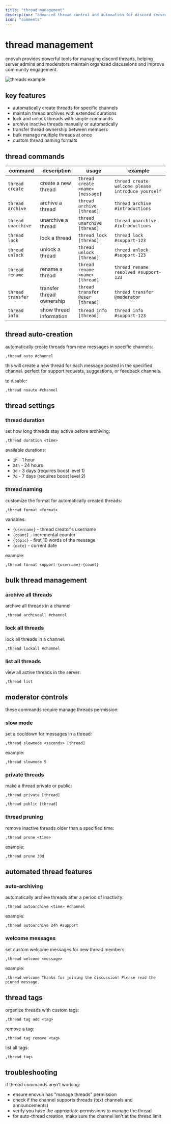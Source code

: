 ```yaml
---
title: "thread management"
description: "advanced thread control and automation for discord servers"
icon: "comments"
---
```


# thread management

enovuh provides powerful tools for managing discord threads, helping server admins and moderators maintain organized discussions and improve community engagement.

<img
  className="block mx-auto"
  src="https://enovuh.lol/images/threads-example.png"
  alt="threads example"
/>

## key features

- automatically create threads for specific channels
- maintain thread archives with extended durations
- lock and unlock threads with simple commands
- archive inactive threads manually or automatically
- transfer thread ownership between members
- bulk manage multiple threads at once
- custom thread naming formats

## thread commands

| command            | description               | usage                            | example                                           |
| ------------------ | ------------------------- | -------------------------------- | ------------------------------------------------- |
| `thread create`    | create a new thread       | `thread create <name> [message]` | `thread create welcome please introduce yourself` |
| `thread archive`   | archive a thread          | `thread archive [thread]`        | `thread archive #introductions`                   |
| `thread unarchive` | unarchive a thread        | `thread unarchive [thread]`      | `thread unarchive #introductions`                 |
| `thread lock`      | lock a thread             | `thread lock [thread]`           | `thread lock #support-123`                        |
| `thread unlock`    | unlock a thread           | `thread unlock [thread]`         | `thread unlock #support-123`                      |
| `thread rename`    | rename a thread           | `thread rename <name> [thread]`  | `thread rename resolved #support-123`             |
| `thread transfer`  | transfer thread ownership | `thread transfer @user [thread]` | `thread transfer @moderator`                      |
| `thread info`      | show thread information   | `thread info [thread]`           | `thread info #support-123`                        |

## thread auto-creation

automatically create threads from new messages in specific channels:

```
,thread auto #channel
```

this will create a new thread for each message posted in the specified channel. perfect for support requests, suggestions, or feedback channels.

to disable:

```
,thread noauto #channel
```

## thread settings

### thread duration

set how long threads stay active before archiving:

```
,thread duration <time>
```

available durations:

- `1h` - 1 hour
- `24h` - 24 hours
- `3d` - 3 days (requires boost level 1)
- `7d` - 7 days (requires boost level 2)

### thread naming

customize the format for automatically created threads:

```
,thread format <format>
```

variables:

- `{username}` - thread creator's username
- `{count}` - incremental counter
- `{topic}` - first 10 words of the message
- `{date}` - current date

example:

```
,thread format support-{username}-{count}
```

## bulk thread management

### archive all threads

archive all threads in a channel:

```
,thread archiveall #channel
```

### lock all threads

lock all threads in a channel:

```
,thread lockall #channel
```

### list all threads

view all active threads in the server:

```
,thread list
```

## moderator controls

these commands require manage threads permission:

### slow mode

set a cooldown for messages in a thread:

```
,thread slowmode <seconds> [thread]
```

example:

```
,thread slowmode 5
```

### private threads

make a thread private or public:

```
,thread private [thread]
```

```
,thread public [thread]
```

### thread pruning

remove inactive threads older than a specified time:

```
,thread prune <time>
```

example:

```
,thread prune 30d
```

## automated thread features

### auto-archiving

automatically archive threads after a period of inactivity:

```
,thread autoarchive <time> #channel
```

example:

```
,thread autoarchive 24h #support
```

### welcome messages

set custom welcome messages for new thread members:

```
,thread welcome <message>
```

example:

```
,thread welcome Thanks for joining the discussion! Please read the pinned message.
```

## thread tags

organize threads with custom tags:

```
,thread tag add <tag>
```

remove a tag:

```
,thread tag remove <tag>
```

list all tags:

```
,thread tags
```

## troubleshooting

if thread commands aren't working:

- ensure enovuh has "manage threads" permission
- check if the channel supports threads (text channels and announcements)
- verify you have the appropriate permissions to manage the thread
- for auto-thread creation, make sure the channel isn't at the thread limit
